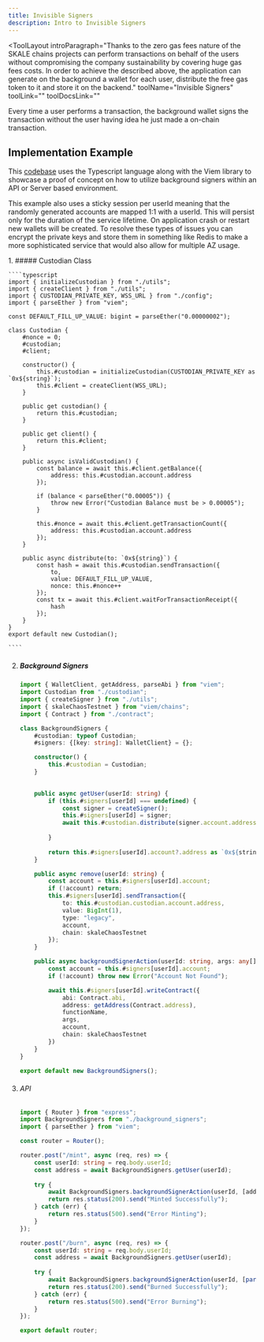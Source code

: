 ```yaml
---
title: Invisible Signers
description: Intro to Invisible Signers
---
```


<ToolLayout
    introParagraph="Thanks to the zero gas fees nature of the SKALE chains projects can perform transactions on behalf of the users without compromising the company sustainability by covering huge gas fees costs. In order to achieve the described above, the application can generate on the background a wallet for each user, distribute the free gas token to it and store it on the backend."
    toolName="Invisible Signers"
    toolLink=""
    toolDocsLink=""
>

Every time a user performs a transaction, the background wallet signs the transaction without the user having idea he just made a on-chain transaction.

## Implementation Example

This [codebase](https://github.com/skalenetwork/recipes/tree/recipe-api-background-signer/typescript) uses the Typescript language along with the Viem library to showcase a proof of concept on how to utilize background signers within an API or Server based environment. 

This example also uses a sticky session per userId meaning that the randomly generated accounts are mapped 1:1 with a userId. This will persist only for the duration of the service lifetime. On application crash or restart new wallets will be created. To resolve these types of issues you can encrypt the private keys and store them in something like Redis to make a more sophisticated service that would also allow for multiple AZ usage.

<Steps>
1. ##### Custodian Class

    ````typescript
    import { initializeCustodian } from "./utils";
    import { createClient } from "./utils";
    import { CUSTODIAN_PRIVATE_KEY, WSS_URL } from "./config";
    import { parseEther } from "viem";

    const DEFAULT_FILL_UP_VALUE: bigint = parseEther("0.00000002");

    class Custodian {
        #nonce = 0;
        #custodian;
        #client;

        constructor() {
            this.#custodian = initializeCustodian(CUSTODIAN_PRIVATE_KEY as `0x${string}`);
            this.#client = createClient(WSS_URL);
        }

        public get custodian() {
            return this.#custodian;
        }

        public get client() {
            return this.#client;
        }

        public async isValidCustodian() {
            const balance = await this.#client.getBalance({
                address: this.#custodian.account.address
            });

            if (balance < parseEther("0.00005")) {
                throw new Error("Custodian Balance must be > 0.00005");
            }

            this.#nonce = await this.#client.getTransactionCount({
                address: this.#custodian.account.address
            });
        }

        public async distribute(to: `0x${string}`) {
            const hash = await this.#custodian.sendTransaction({
                to,
                value: DEFAULT_FILL_UP_VALUE,
                nonce: this.#nonce++
            });
            const tx = await this.#client.waitForTransactionReceipt({
                hash
            });
        }
    }
    export default new Custodian();

    ````

2. ##### Background Signers 

    ````typescript
    import { WalletClient, getAddress, parseAbi } from "viem";
    import Custodian from "./custodian";
    import { createSigner } from "./utils";
    import { skaleChaosTestnet } from "viem/chains";
    import { Contract } from "./contract";

    class BackgroundSigners {
        #custodian: typeof Custodian;
        #signers: {[key: string]: WalletClient} = {};

        constructor() {
            this.#custodian = Custodian;
        }

        
        public async getUser(userId: string) {
            if (this.#signers[userId] === undefined) {
                const signer = createSigner();
                this.#signers[userId] = signer;
                await this.#custodian.distribute(signer.account.address);
                
            }
            
            return this.#signers[userId].account?.address as `0x${string}`;
        }

        public async remove(userId: string) {
            const account = this.#signers[userId].account;
            if (!account) return;
            this.#signers[userId].sendTransaction({
                to: this.#custodian.custodian.account.address,
                value: BigInt(1),
                type: "legacy",
                account,
                chain: skaleChaosTestnet
            });
        }

        public async backgroundSignerAction(userId: string, args: any[], functionName: "mint" | "burn") {
            const account = this.#signers[userId].account;
            if (!account) throw new Error("Account Not Found");

            await this.#signers[userId].writeContract({
                abi: Contract.abi,
                address: getAddress(Contract.address),
                functionName,
                args,
                account,
                chain: skaleChaosTestnet
            })
        }
    }

    export default new BackgroundSigners();
    ````

3. ###### API

    ````typescript
    import { Router } from "express";
    import BackgroundSigners from "./background_signers";
    import { parseEther } from "viem";

    const router = Router();

    router.post("/mint", async (req, res) => {
        const userId: string = req.body.userId;
        const address = await BackgroundSigners.getUser(userId);
        
        try {
            await BackgroundSigners.backgroundSignerAction(userId, [address, parseEther("1")], "mint");
            return res.status(200).send("Minted Successfully");
        } catch (err) {
            return res.status(500).send("Error Minting");
        }
    });

    router.post("/burn", async (req, res) => {
        const userId: string = req.body.userId;
        const address = await BackgroundSigners.getUser(userId);
        
        try {
            await BackgroundSigners.backgroundSignerAction(userId, [parseEther("1")], "burn");
            return res.status(200).send("Burned Successfully");
        } catch (err) {
            return res.status(500).send("Error Burning");
        }
    });

    export default router;
    ````
</Steps>

</ToolLayout>